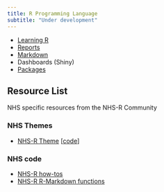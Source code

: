 ```yaml
---
title: R Programming Language
subtitle: "Under development"
---
```


- [Learning R](https://github.com/nhs-r-community/intro_r)
- [Reports](https://ukgovdatascience.github.io/rap_companion/pub.html)
- [Markdown](https://ukgovdatascience.github.io/rap_companion/pub.html#r-markdown-basics)
- Dashboards (Shiny)
- [Packages](https://ukgovdatascience.github.io/rap_companion/package.html)

## Resource List

NHS specific resources from the NHS-R Community

### NHS Themes

- [NHS-R Theme](https://nhs-r-community.github.io/NHSRtheme/) [[code](https://github.com/nhs-r-community/NHSRtheme)]

### NHS code

- [NHS-R how-tos](https://github.com/nhs-r-community/demos-and-how-tos)
- [NHS-R R-Markdown functions](https://github.com/nhs-r-community/demos-and-how-tos/tree/main/rmarkdown/rmarkdown_functions_and_functionals)
